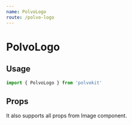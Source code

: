 ```yaml
---
name: PolvoLogo
route: /polvo-logo
---
```



# PolvoLogo

<Playground>
  <div style={{ width: 300, padding: 50 }}>
    <PolvoLogo />
  </div>
  <div style={{ width: 300, padding: 50, backgroundColor: 'black' }}>
    <PolvoLogo white />
  </div>
</Playground>

## Usage

```js
import { PolvoLogo } from 'polvokit'
```

## Props

It also supports all props from Image component.

<Props of={PolvoLogo} />
